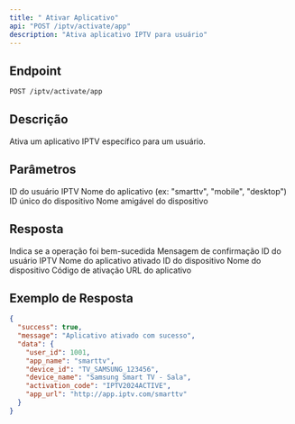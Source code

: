 ```yaml
---
title: " Ativar Aplicativo"
api: "POST /iptv/activate/app"
description: "Ativa aplicativo IPTV para usuário"
---
```


## Endpoint

<CodeGroup>

```bash Requisição
POST /iptv/activate/app
```

</CodeGroup>

## Descrição

Ativa um aplicativo IPTV específico para um usuário.

## Parâmetros

<ParamField body="user_id" type="integer" required>
  ID do usuário IPTV
</ParamField>

<ParamField body="app_name" type="string" required>
  Nome do aplicativo (ex: "smarttv", "mobile", "desktop")
</ParamField>

<ParamField body="device_id" type="string">
  ID único do dispositivo
</ParamField>

<ParamField body="device_name" type="string">
  Nome amigável do dispositivo
</ParamField>

## Resposta

<ResponseField name="success" type="boolean">
  Indica se a operação foi bem-sucedida
</ResponseField>

<ResponseField name="message" type="string">
  Mensagem de confirmação
</ResponseField>

<ResponseField name="data" type="object">
  <Expandable title="properties">
    <ResponseField name="user_id" type="integer">
      ID do usuário IPTV
    </ResponseField>
    <ResponseField name="app_name" type="string">
      Nome do aplicativo ativado
    </ResponseField>
    <ResponseField name="device_id" type="string">
      ID do dispositivo
    </ResponseField>
    <ResponseField name="device_name" type="string">
      Nome do dispositivo
    </ResponseField>
    <ResponseField name="activation_code" type="string">
      Código de ativação
    </ResponseField>
    <ResponseField name="app_url" type="string">
      URL do aplicativo
    </ResponseField>
  </Expandable>
</ResponseField>

## Exemplo de Resposta

```json
{
  "success": true,
  "message": "Aplicativo ativado com sucesso",
  "data": {
    "user_id": 1001,
    "app_name": "smarttv",
    "device_id": "TV_SAMSUNG_123456",
    "device_name": "Samsung Smart TV - Sala",
    "activation_code": "IPTV2024ACTIVE",
    "app_url": "http://app.iptv.com/smarttv"
  }
}
```
